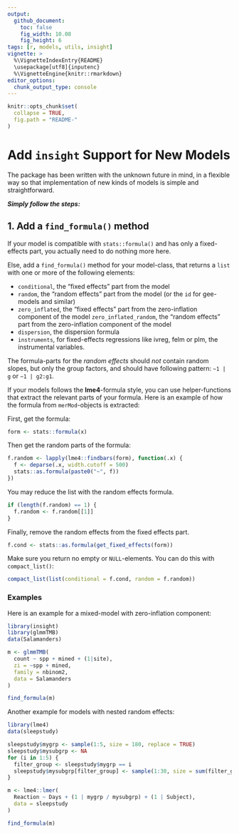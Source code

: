 ```yaml
---
output: 
  github_document:
    toc: false
    fig_width: 10.08
    fig_height: 6
tags: [r, models, utils, insight]
vignette: >
  %\VignetteIndexEntry{README}
  \usepackage[utf8]{inputenc}
  %\VignetteEngine{knitr::rmarkdown}
editor_options: 
  chunk_output_type: console
---
```



```r
knitr::opts_chunk$set(
  collapse = TRUE,
  fig.path = "README-"
)
```


# Add `insight` Support for New Models

The package has been written with the unknown future in mind, in a flexible way so that implementation of new kinds of models is simple and straightforward.

***Simply follow the steps:***

## 1. Add a `find_formula()` method

If your model is compatible with `stats::formula()` and has only a fixed-effects part, you actually need to do nothing more here.

Else, add a `find_formula()` method for your model-class, that returns a `list` with one or more of the following elements:

* `conditional`, the "fixed effects" part from the model
* `random`, the "random effects" part from the model (or the `id` for gee-models and similar)
* `zero_inflated`, the "fixed effects" part from the zero-inflation component of the model
`zero_inflated_random`, the "random effects" part from the zero-inflation component of the model
* `dispersion`, the dispersion formula
* `instruments`, for fixed-effects regressions like ivreg, felm or plm, the instrumental variables.

The formula-parts for the _random effects_ should _not_ contain random slopes, but only the group factors, and should have following pattern: `~1 | g` or `~1 | g2:g1`.

If your models follows the **lme4**-formula style, you can use helper-functions that extract the relevant parts of your formula. Here is an example of how the formula from `merMod`-objects is extracted:

First, get the formula:

```r
form <- stats::formula(x)
```

Then get the random parts of the formula:

```r
f.random <- lapply(lme4::findbars(form), function(.x) {
  f <- deparse(.x, width.cutoff = 500)
  stats::as.formula(paste0("~", f))
})
```

You may reduce the list with the random effects formula.

```r
if (length(f.random) == 1) {
  f.random <- f.random[[1]]
}
```

Finally, remove the random effects from the fixed effects part.

```r
f.cond <- stats::as.formula(get_fixed_effects(form))
```

Make sure you return no empty or `NULL`-elements. You can do this with `compact_list()`:

```r
compact_list(list(conditional = f.cond, random = f.random))
```

### Examples

Here is an example for a mixed-model with zero-inflation component:

```r
library(insight)
library(glmmTMB)
data(Salamanders)

m <- glmmTMB(
  count ~ spp + mined + (1|site), 
  zi = ~spp + mined,
  family = nbinom2,
  data = Salamanders
)

find_formula(m)
```

Another example for models with nested random effects:

```r
library(lme4)
data(sleepstudy)

sleepstudy$mygrp <- sample(1:5, size = 180, replace = TRUE)
sleepstudy$mysubgrp <- NA
for (i in 1:5) {
  filter_group <- sleepstudy$mygrp == i
  sleepstudy$mysubgrp[filter_group] <- sample(1:30, size = sum(filter_group), replace = TRUE)
}

m <- lme4::lmer(
  Reaction ~ Days + (1 | mygrp / mysubgrp) + (1 | Subject),
  data = sleepstudy
)

find_formula(m)
```

